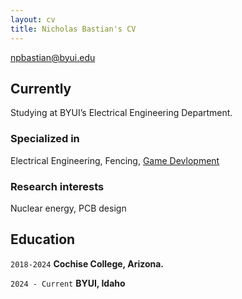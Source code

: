 ```yaml
---
layout: cv
title: Nicholas Bastian's CV
---
```


<div id="webaddress">
<a href="npbastian@byui.edu">npbastian@byui.edu</a>
</div>


## Currently

Studying at BYUI's Electrical Engineering Department.

### Specialized in

Electrical Engineering, Fencing, [Game Devlopment](https://godotengine.org/)


### Research interests

Nuclear energy, PCB design


## Education

`2018-2024`
__Cochise College, Arizona.__

`2024 - Current`
__BYUI, Idaho__
<!--
## Awards

## Publications

### Journals

### Patents

## Occupation

 ### Footer
-->